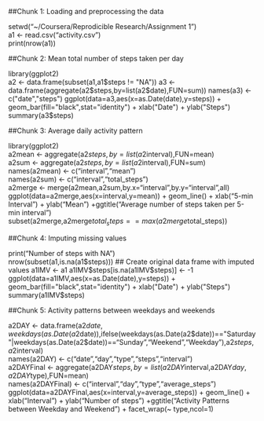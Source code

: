 ##Chunk 1: Loading and preprocessing the data

setwd("~/Coursera/Reprodicible Research/Assignment 1")  
a1 <- read.csv("activity.csv")  
print(nrow(a1))

##Chunk 2: Mean total number of steps taken per day

library(ggplot2)  
a2 <- data.frame(subset(a1,a1$steps != "NA"))  
a3 <- data.frame(aggregate(a2$steps,by=list(a2$date),FUN=sum))  
names(a3) <- c("date","steps")  
ggplot(data=a3,aes(x=as.Date(date),y=steps)) + geom_bar(fill="black",stat="identity") + xlab("Date") + ylab("Steps")  
summary(a3$steps)

##Chunk 3: Average daily activity pattern

library(ggplot2)  
a2mean <- aggregate(a2$steps,by=list(a2$interval),FUN=mean)  
a2sum <- aggregate(a2$steps,by=list(a2$interval),FUN=sum)  
names(a2mean) <- c("interval","mean")  
names(a2sum) <- c("interval","total_steps")  
a2merge <- merge(a2mean,a2sum,by.x="interval",by.y="interval",all)  
ggplot(data=a2merge,aes(x=interval,y=mean)) + geom_line() + xlab("5-min Interval") + ylab("Mean") +ggtitle("Average number of steps taken per 5-min interval")  
subset(a2merge,a2merge$total_steps == max(a2merge$total_steps))  

##Chunk 4: Imputing missing values

print("Number of steps with NA")  
nrow(subset(a1,is.na(a1$steps)))  
## Create original data frame with imputed values  
a1IMV <- a1  
a1IMV$steps[is.na(a1IMV$steps)] <- -1  
ggplot(data=a1IMV,aes(x=as.Date(date),y=steps)) + geom_bar(fill="black",stat="identity") + xlab("Date") + ylab("Steps")  
summary(a1IMV$steps)

##Chunk 5: Activity patterns between weekdays and weekends

a2DAY <- data.frame(a2$date,weekdays(as.Date(a2$date)),ifelse(weekdays(as.Date(a2$date))=="Saturday"|weekdays(as.Date(a2$date))=="Sunday","Weekend","Weekday"),a2$steps,a2$interval)  
names(a2DAY) <- c("date","day","type","steps","interval")  
a2DAYFinal <- aggregate(a2DAY$steps,by=list(a2DAY$interval,a2DAY$day,a2DAY$type),FUN=mean)  
names(a2DAYFinal) <- c("interval","day","type","average_steps")  
ggplot(data=a2DAYFinal,aes(x=interval,y=average_steps)) + geom_line() + xlab("Interval") + ylab("Number of steps") +ggtitle("Activity Patterns between Weekday and Weekend") + facet_wrap(~ type,ncol=1)
